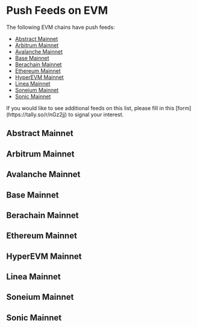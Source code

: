 
# Push Feeds on EVM

The following EVM chains have push feeds:

- [Abstract Mainnet](#abstract-mainnet)
- [Arbitrum Mainnet](#arbitrum-mainnet)
- [Avalanche Mainnet](#avalanche-mainnet)
- [Base Mainnet](#base-mainnet)
- [Berachain Mainnet](#berachain-mainnet)
- [Ethereum Mainnet](#ethereum-mainnet)
- [HyperEVM Mainnet](#hyperevm-mainnet)
- [Linea Mainnet](#linea-mainnet)
- [Soneium Mainnet](#soneium-mainnet)
- [Sonic Mainnet](#sonic-mainnet)

<Callout type="info">
  If you would like to see additional feeds on this list, please fill in this
  [form](https://tally.so/r/nGz2jj) to signal your interest.
</Callout>

## Abstract Mainnet

<SponsoredFeedsTable feeds={abstractMainnet} networkName="Abstract mainnet" />

## Arbitrum Mainnet

<SponsoredFeedsTable feeds={arbitrumMainnet} networkName="Arbitrum mainnet" />

## Avalanche Mainnet

<SponsoredFeedsTable feeds={avalancheMainnet} networkName="Avalanche mainnet" />

## Base Mainnet

<SponsoredFeedsTable feeds={baseMainnet} networkName="Base mainnet" />

## Berachain Mainnet

<SponsoredFeedsTable feeds={berachainMainnet} networkName="Berachain mainnet" />

## Ethereum Mainnet

<SponsoredFeedsTable feeds={ethereumMainnet} networkName="Ethereum mainnet" />

## HyperEVM Mainnet

<SponsoredFeedsTable feeds={hyperevmMainnet} networkName="HyperEVM mainnet" />

## Linea Mainnet

<SponsoredFeedsTable feeds={lineaMainnet} networkName="Linea mainnet" />

## Soneium Mainnet

<SponsoredFeedsTable feeds={soneiumMainnet} networkName="Soneium mainnet" />

## Sonic Mainnet

<SponsoredFeedsTable feeds={sonicMainnet} networkName="Sonic mainnet" />
